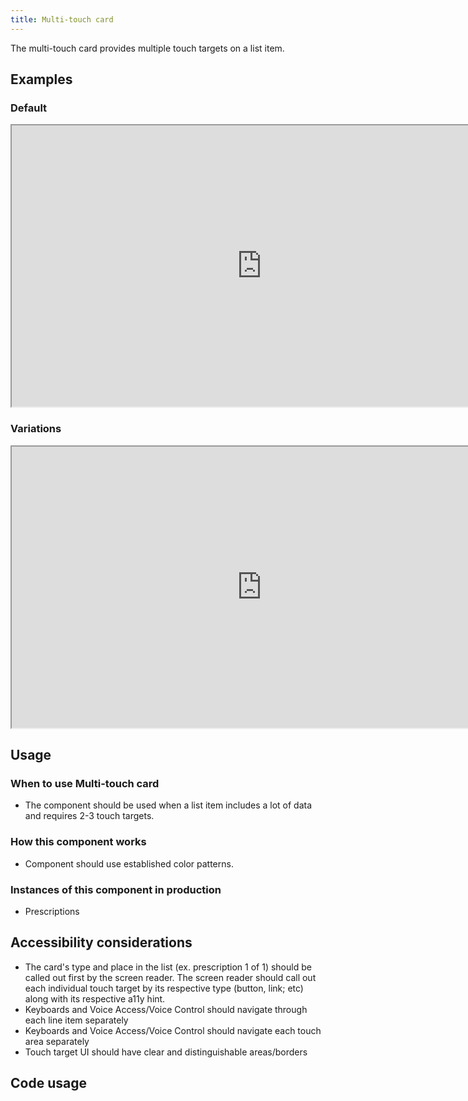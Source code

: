 ```yaml
---
title: Multi-touch card
---
```




The multi-touch card provides multiple touch targets on a list item.

## Examples

### Default
<iframe width="800" height="450" title="Image of master component in Figma showing light and dark mode" src="https://www.figma.com/embed?embed_host=share&url=https%3A%2F%2Fwww.figma.com/file/QVLPB3eOunmKrgQOuOt0SU/%F0%9F%93%90-DesignLibrary2.0---VAMobile?type=design&node-id=9097-30010&mode=design&t=GYfUoRF9YkczEweR-4" allowfullscreen></iframe>

### Variations
<iframe width="800" height="450" title="Image of component examples in Figma" src="https://www.figma.com/embed?embed_host=share&url=https%3A%2F%2Fwww.figma.com/file/QVLPB3eOunmKrgQOuOt0SU/%F0%9F%93%90-DesignLibrary2.0---VAMobile?type=design&node-id=9118-30720&mode=design&t=GYfUoRF9YkczEweR-4" allowfullscreen></iframe>

## Usage

### When to use Multi-touch card
- The component should be used when a list item includes a lot of data and requires 2-3 touch targets. 

### How this component works
- Component should use established color patterns.

### Instances of this component in production
- Prescriptions

## Accessibility considerations
- The card's type and place in the list (ex. prescription 1 of 1) should be called out first by the screen reader. The screen reader should call out each individual touch target by its respective type (button, link; etc) along with its respective a11y hint. 
- Keyboards and Voice Access/Voice Control should navigate through each line item separately 
- Keyboards and Voice Access/Voice Control should navigate each touch area separately 
- Touch target UI should have clear and distinguishable areas/borders

## Code usage

<ComponentTopInfo componentName="MultiTouchCard" example={exampleString} codeString={MultiTouchCardString} />